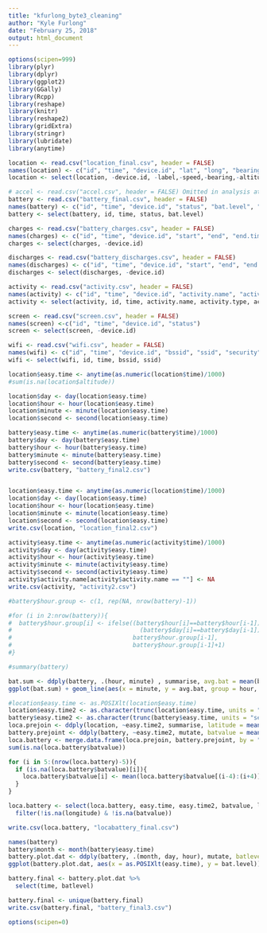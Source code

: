 ---
title: "kfurlong_byte3_cleaning"
author: "Kyle Furlong"
date: "February 25, 2018"
output: html_document
---

```{r}
options(scipen=999)
library(plyr)
library(dplyr)
library(ggplot2)
library(GGally)
library(Rcpp)
library(reshape)
library(knitr)
library(reshape2)
library(gridExtra)
library(stringr)
library(lubridate)
library(anytime)
```

```{r data}

location <- read.csv("location_final.csv", header = FALSE)
names(location) <- c("id", "time", "device.id", "lat", "long", "bearing", "speed", "altitude", "provider", "accuracy", "label")
location <- select(location, -device.id, -label,-speed,-bearing,-altitude, -provider,-accuracy)

# accel <- read.csv("accel.csv", header = FALSE) Omitted in analysis at present
battery <- read.csv("battery_final.csv", header = FALSE)
names(battery) <- c("id", "time", "device.id", "status", "bat.level", "bat.max", "na1", "na2", "na3", "na4", "label")
battery <- select(battery, id, time, status, bat.level)

charges <- read.csv("battery_charges.csv", header = FALSE)
names(charges) <- c("id", "time", "device.id", "start", "end", "end.time")
charges <- select(charges, -device.id)

discharges <- read.csv("battery_discharges.csv", header = FALSE)
names(discharges) <- c("id", "time", "device.id", "start", "end", "end.time")
discharges <- select(discharges, -device.id)

activity <- read.csv("activity.csv", header = FALSE)
names(activity) <- c("id", "time", "device.id", "activity.name", "activity.type", "accuracy", "other", "na1", "na2", "na3", "na4", "label")
activity <- select(activity, id, time, activity.name, activity.type, accuracy)

screen <- read.csv("screen.csv", header = FALSE)
names(screen) <-c("id", "time", "device.id", "status")
screen <- select(screen, -device.id)

wifi <- read.csv("wifi.csv", header = FALSE)
names(wifi) <- c("id", "time", "device.id", "bssid", "ssid", "security", "freq", "rssi", "label")
wifi <- select(wifi, id, time, bssid, ssid)

```

```{r location cleaning}
location$easy.time <- anytime(as.numeric(location$time)/1000)
#sum(is.na(location$altitude))

location$day <- day(location$easy.time)
location$hour <- hour(location$easy.time)
location$minute <- minute(location$easy.time)
location$second <- second(location$easy.time)
```

```{r battery cleaning}
battery$easy.time <- anytime(as.numeric(battery$time)/1000)
battery$day <- day(battery$easy.time)
battery$hour <- hour(battery$easy.time)
battery$minute <- minute(battery$easy.time)
battery$second <- second(battery$easy.time)
write.csv(battery, "battery_final2.csv")


location$easy.time <- anytime(as.numeric(location$time)/1000)
location$day <- day(location$easy.time)
location$hour <- hour(location$easy.time)
location$minute <- minute(location$easy.time)
location$second <- second(location$easy.time)
write.csv(location, "location_final2.csv")

activity$easy.time <- anytime(as.numeric(activity$time)/1000)
activity$day <- day(activity$easy.time)
activity$hour <- hour(activity$easy.time)
activity$minute <- minute(activity$easy.time)
activity$second <- second(activity$easy.time)
activity$activity.name[activity$activity.name == ""] <- NA
write.csv(activity, "activity2.csv")

#battery$hour.group <- c(1, rep(NA, nrow(battery)-1))

#for (i in 2:nrow(battery)){
#  battery$hour.group[i] <- ifelse((battery$hour[i]==battery$hour[i-1]) & 
#                                    (battery$day[i]==battery$day[i-1]), 
#                                  battery$hour.group[i-1], 
#                                  battery$hour.group[i-1]+1)
#}

#summary(battery)

```

```{r}
bat.sum <- ddply(battery, .(hour, minute) , summarise, avg.bat = mean(bat.level))
ggplot(bat.sum) + geom_line(aes(x = minute, y = avg.bat, group = hour, color = factor(hour)))

```

```{r}
#location$easy.time <- as.POSIXlt(location$easy.time)
location$easy.time2 <- as.character(trunc(location$easy.time, units = "secs"))
battery$easy.time2 <- as.character(trunc(battery$easy.time, units = "secs"))
loca.prejoin <- ddply(location, ~easy.time2, summarise, latitude = mean(lat), longitude = mean(long))
battery.prejoint <- ddply(battery, ~easy.time2, mutate, batvalue = mean(bat.level))
loca.battery <- merge.data.frame(loca.prejoin, battery.prejoint, by = "easy.time2", all.x = TRUE)
sum(is.na(loca.battery$batvalue))

for (i in 5:(nrow(loca.battery)-5)){
  if (is.na(loca.battery$batvalue)[i]){
    loca.battery$batvalue[i] <- mean(loca.battery$batvalue[(i-4):(i+4)], na.rm = TRUE)
  }
}

loca.battery <- select(loca.battery, easy.time, easy.time2, batvalue, latitude, longitude) %>%
  filter(!is.na(longitude) & !is.na(batvalue))

write.csv(loca.battery, "locabattery_final.csv")

```

```{r}
names(battery)
battery$month <- month(battery$easy.time)
battery.plot.dat <- ddply(battery, .(month, day, hour), mutate, batlevel = mean(bat.level, na.rm = TRUE))
ggplot(battery.plot.dat, aes(x = as.POSIXlt(easy.time), y = bat.level)) + geom_line()

battery.final <- battery.plot.dat %>%
  select(time, batlevel)

battery.final <- unique(battery.final)
write.csv(battery.final, "battery_final3.csv")
```

```{r}
options(scipen=0)
```
